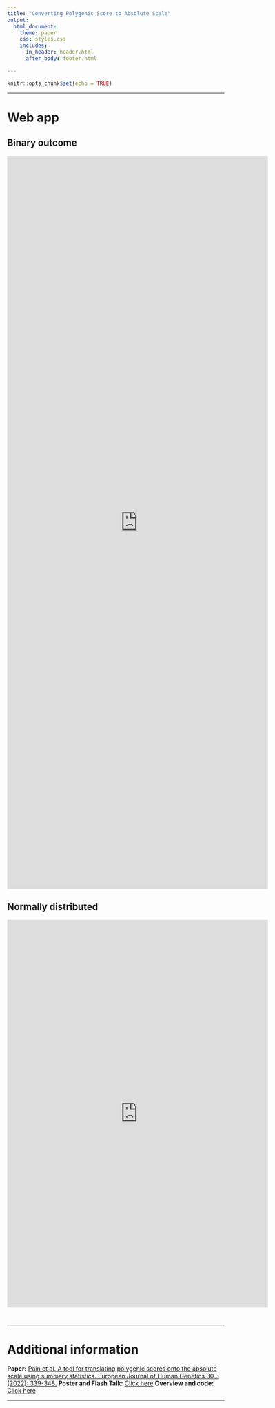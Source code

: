 ```yaml
---
title: "Converting Polygenic Score to Absolute Scale"
output:
  html_document:
    theme: paper
    css: styles.css
    includes:
      in_header: header.html
      after_body: footer.html

---
```


```r
knitr::opts_chunk$set(echo = TRUE)
```

***

# Web app {.tabset}

## Binary outcome

<iframe height="1700" width="120%" frameborder="no" src="https://opain.shinyapps.io/risk_visualiser/"> </iframe>

## Normally distributed

<iframe height="900" width="120%" frameborder="no" src="https://opain.shinyapps.io/trait_visualiser/"> </iframe>

# {-}

***

# Additional information

**Paper:** [Pain et al. A tool for translating polygenic scores onto the absolute scale using summary statistics. European Journal of Human Genetics 30.3 (2022): 339-348.](https://doi.org/10.1038/s41431-021-01028-z)
**Poster and Flash Talk:** [Click here](personal_genome_2021.html)
**Overview and code:** [Click here](Absolute_Conversion.html)

***
